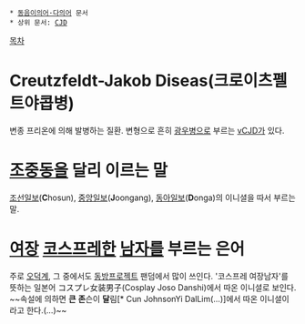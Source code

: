  * [[동음이의어·다의어]] 문서
 * 상위 문서: [[CJD]]

[[목차]]
= Creutzfeldt-Jakob Diseas(크로이츠펠트야콥병) =
변종 프리온에 의해 발병하는 질환. 변형으로 흔히 [[광우병]]으로 부르는 [[vCJD]]가 있다.

= [[조중동]]을 달리 이르는 말 =
[[조선일보]]('''C'''hosun), [[중앙일보]]('''J'''oongang), [[동아일보]]('''D'''onga)의 이니셜을 따서 부르는 말.

= [[여장]] [[코스프레]]한 [[남자]]를 부르는 은어 =
주로 [[오덕]]계, 그 중에서도 [[동방프로젝트]] 팬덤에서 많이 쓰인다. '코스프레 여장남자'를 뜻하는 일본어 コスプレ女装男子(Cosplay Joso Danshi)에서 따온 이니셜로 보인다. ~~속설에 의하면 '''큰''' '''존'''슨이 '''달'''림[* Cun JohnsonYi DalLim(…)]에서 따온 이니셜이라고 한다.(…)~~
